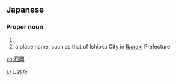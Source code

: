 ==Japanese==
{{ja-kanjitab|いし|おか|yomi=k}}

===Proper noun===
{{ja-pos|いしおか|proper}}

# {{surname|lang=ja|sort=いしおか}}
# a place name, such as that of Ishioka City in [[Ibaraki]] Prefecture

[[Category:ja:Cities|いしおか]]

[[zh:石岡]]